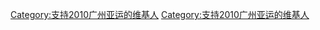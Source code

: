 {{Userbox
  |border-c = #000000
  |border-s = 1
  |id-c     = #FFFFFF
  |id-s     = 12
  |id-fc    = #000000
  |info-c   = #ffffff
  |info-s   = 8
  |info-fc  = #FF0000
  |id       = 2010<br/>广州亚运
  |info     = 這位用戶支持[[2010年亚洲运动会|2010广州亚运]]。
}}
<includeonly>[[Category:支持2010广州亚运的维基人]]</includeonly><noinclude>
[[Category:支持2010广州亚运的维基人]]
</noinclude>
